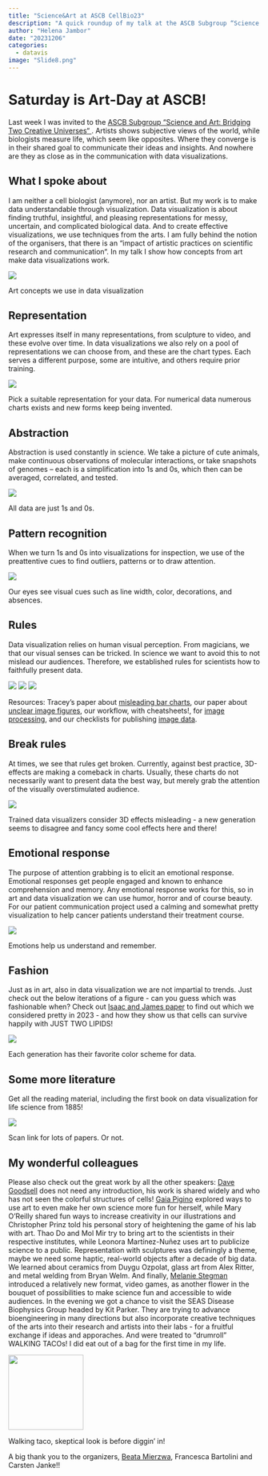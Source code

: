 ```yaml
---
title: "Science&Art at ASCB CellBio23"
description: "A quick roundup of my talk at the ASCB Subgroup “Science and Art: Bridging Two Creative Universes“"
author: "Helena Jambor"
date: "20231206"
categories:
  - datavis
image: "Slide8.png"
---
```

# Saturday is Art-Day at ASCB! 
Last week I was invited to the <a href="https://www.ascb.org/cellbio2023/program/subgroups/">ASCB Subgroup “Science and Art: Bridging Two Creative Universes“ </a>. Artists shows subjective views of the world, while biologists measure life, which seem like opposites. Where they converge is in their shared goal to communicate their ideas and insights. And nowhere are they as close as in the communication with data visualizations. 

## What I spoke about
I am neither a cell biologist (anymore), nor an artist. But my work is to make data understandable through visualization. Data visualization is about finding truthful, insightful, and pleasing representations for messy, uncertain, and complicated biological data. And to create effective visualizations, we use techniques from the arts. I am fully behind the notion of the organisers, that there is an “impact of artistic practices on scientific research and communication“. In my talk I show how concepts from art make data visualizations work.

::: {#fig-overview}
![](Slide1.png)

Art concepts we use in data visualization
:::

## Representation
Art expresses itself in many representations, from sculpture to video, and these evolve over time. In data visualizations we also rely on a pool of representations we can choose from, and these are the chart types. Each serves a different purpose, some are intuitive, and others require prior training. 

::: {#fig-rep}
![](Slide2.png)

Pick a suitable representation for your data. For numerical data numerous charts exists and new forms keep being invented.
:::

## Abstraction
Abstraction is used constantly in science. We take a picture of cute animals, make continuous observations of molecular interactions, or take snapshots of genomes – each is a simplification into 1s and 0s, which then can be averaged, correlated, and tested. 

::: {#fig-abtr}
![](Slide3.png)

All data are just 1s and 0s.
:::

## Pattern recognition 
When we turn 1s and 0s into visualizations for inspection, we use of the preattentive cues to find outliers, patterns or to draw attention.

::: {#fig-ptterns}
![](Slide4.png)

Our eyes see visual cues such as line width, color, decorations, and absences. 
:::

## Rules
Data visualization relies on human visual perception. From magicians, we that our visual senses can be tricked. In science we want to avoid this to not mislead our audiences. Therefore, we established rules for scientists how to faithfully present data. 

::: {#fig-rules}
![](Slide5.png)
![](Slide6.png)
![](Slide7.png)

Resources: Tracey's paper about
<a href="https://journals.plos.org/plosbiology/article?id=10.1371/journal.pbio.1002128"> misleading bar charts</a>, our paper about <a href="https://journals.plos.org/plosbiology/article?id=10.1371/journal.pbio.3001161">unclear image figures</a>, our workflow, with cheatsheets!, for <a href="https://f1000research.com/articles/9-1373/v2">image processing</a>, and our checklists for publishing <a href="https://www.nature.com/articles/s41592-023-01987-9"> image data</a>.
:::

## Break rules 
At times, we see that rules get broken. Currently, against best practice, 3D-effects are making a comeback in charts. Usually, these charts do not necessarily want to present data the best way, but merely grab the attention of the visually overstimulated audience. 

::: {#fig-breakrules}
![](Slide8.png)

Trained data visualizers consider 3D effects misleading - a new generation seems to disagree and fancy some cool effects here and there! 
:::

## Emotional response
The purpose of attention grabbing is to elicit an emotional response. Emotional responses get people engaged and known to enhance comprehension and memory. Any emotional response works for this, so in art and data visualization we can use humor, horror and of course beauty. For our patient communication project used a calming and somewhat pretty visualization to help cancer patients understand their treatment course. 

::: {#fig-emotion}
![](Slide9.png)

Emotions help us understand and remember.
:::

## Fashion 
Just as in art, also in data visualization we are not impartial to trends. Just check out the below iterations of a figure - can you guess which was fashionable when? Check out <a href="https://www.biorxiv.org/content/10.1101/2023.10.24.563757v3">Isaac and James paper</a> to find out which we considered pretty in 2023 - and how they show us that cells can survive happily with JUST TWO LIPIDS! 

::: {#fig-fashion}
![](Paper_Figure5_231107_variations2.png)

Each generation has their favorite color scheme for data.
:::

## Some more literature 
Get all the reading material, including the first book on data visualization for life science from 1885! 

:::{#fig-link}
![](Slide10.png)

Scan link for lots of papers. Or not. 
:::


## My wonderful colleagues
Please also check out the great work by all the other speakers: <a href="https://ccsb.scripps.edu/goodsell/">Dave Goodsell</a> does not need any introduction, his work is shared widely and who has not seen the colorful structures of cells! <a href="https://humantechnopole.it/en/people/gaia-pigino/">Gaia Pigino</a> explored ways to use art to even make her own science more fun for herself, while Mary O'Reilly shared fun ways to increase creativity in our illustrations and Christopher Prinz told his personal story of heightening the game of his lab with art. 
Thao Do and Mol Mir try to bring art to the scientists in their respective institutes, while Leonora Martínez-Nuñez uses art to publicize science to a public. Representation with sculptures was definingly a theme, maybe we need some haptic, real-world objects after a decade of big data. We learned about ceramics from Duygu Ozpolat, glass art from Alex Ritter, and metal welding from Bryan Welm. And finally, <a href="https://new.mica.edu/undergraduate-majors-minors/game-design-major/melanie-stegman/">Melanie Stegman</a> introduced a relatively new format, video games, as another flower in the bouquet of possibilities to make science fun and accessible to wide audiences.
In the evening we got a chance to visit the SEAS Disease Biophysics Group headed by Kit Parker. They are trying to advance bioengineering in many directions but also incorporate creative techniques of the arts into their research and artists into their labs - for a fruitful exchange if ideas and apporaches. And were treated to "drumroll" WALKING TACOs! I did eat out of a bag for the first time in my life. 

::: {#fig-taco}
![](WalkingTaco_helena.jpeg){width=150}


Walking taco, skeptical look is before diggin' in! 
:::


A big thank you to the organizers, <a href="https://beatascienceart.com/about/">Beata Mierzwa</a>, Francesca Bartolini and Carsten Janke!! 
